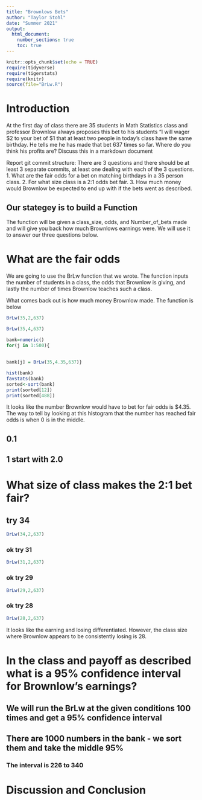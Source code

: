 ```yaml
---
title: "Brownlows Bets"
author: "Taylor Stohl"
date: "Summer 2021"
output: 
  html_document:
    number_sections: true
    toc: true
---
```


```r
knitr::opts_chunk$set(echo = TRUE)
require(tidyverse)
require(tigerstats)
require(knitr)
source(file="BrLw.R")
```


<!-- We recommend you use git branches -- create a separate branch for each major section i.e. Introduction, Methods, Results, Inferential Results, and Discussion and Conclusions - leave the YAML block untouched until the final merge where you put in your own name !-->

# Introduction

<!--In this section you explain what you are trying to show.  Where did the data come from?  What is the research or other question you are trying to answer?!-->

 At the first day of class there are 35 students in Math Statistics class and professor Brownlow always proposes this bet to his students "I will wager $2 to your bet of $1 that at least two people in today's class have  the same birthday.  He tells me he has made that bet 637 times so far. Where do you think his profits are? Discuss this in a markdown document
 
Report git commit structure:
There are 3 questions and there should be at least 3 separate commits, at least one dealing with each of the 3 questions.
1. What are the fair odds for a bet on matching birthdays in a 35 person class.
2. For what size class is a 2:1 odds bet fair.
3. How much money would Brownlow be expected to end up with if the bets went as described.

## Our stategey is to build a Function

The function will be given a class_size, odds, and Number_of_bets made and will give you back how much Brownlows earnings were. We will use it to answer our three questions below.


# What are the fair odds  


<!--Decide on your methods:  In this section explain the approach you will take to attack the issue --- how will you decide on a likely estimate of professor Brownlow's earnings or losses after 637 bets. Also explain how you construct a 95% confidence interval about your estimate of his winnings !-->


We are going to use the BrLw function that we wrote. The function inputs the number of students in a class, the odds that Brownlow is giving, and lastly the number of times Brownlow teaches such a class. 

What comes back out is how much money Brownlow made. 
The function is below



```r
BrLw(35,2,637)
```

```r
BrLw(35,4,637)
```



```r
bank=numeric()
for(j in 1:500){
  
 
bank[j] = BrLw(35,4.35,637)}
```



```r
hist(bank)
favstats(bank)
sorted<-sort(bank)
print(sorted[12])
print(sorted[488])

```


It looks like the number Brownlow would have to bet for fair odds is $4.35. 
The way to tell by looking at this histogram that the number has reached fair odds is when 0 is in the middle. 



## 0.1

## 1 start with 2.0





# What size of class makes the 2:1 bet fair?  
<!--Explain and display the results of your method of coming up with the estimate of professor Brownlows betting profits!-->

##  try 34

```r
BrLw(34,2,637)
```



###  ok try 31



```r
BrLw(31,2,637)
```


###  ok try 29


```r
BrLw(29,2,637)
```


###  ok try 28


```r
BrLw(28,2,637)
```


It looks like the earning and losing differentiated. However, the class size where Brownlow appears to be consistently losing is 28.





# In the class and payoff as described what is a 95% confidence interval for Brownlow's earnings?
  
<!--Explain and display your method of coming up with a 95% confidence interval of  professor Brownlows winnings (or losings)-->


## We will run the BrLw at the given conditions 100 times and get a 95% confidence interval




## There are 1000 numbers in the bank - we sort them and take the middle 95%

### The interval is 226 to 340

# Discussion and Conclusion

<!--Discussion and conclusion here.  If professor Brownlow is consistantly making or losing money how could he change his payout so that his profits center on zero?  Also discuss what size his class should be in order to have his current scheme balance at zero profit.!-->

